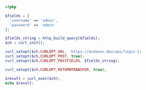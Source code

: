 ```php
<?php

$fields = [
  'username' => 'admin',
  'password' => 'admin'
];

$fields_string = http_build_query($fields);
$ch = curl_init();

curl_setopt($ch,CURLOPT_URL, 'https://azdanov.dev/api/login');
curl_setopt($ch,CURLOPT_POST, true);
curl_setopt($ch,CURLOPT_POSTFIELDS, $fields_string);

curl_setopt($ch,CURLOPT_RETURNTRANSFER, true);

$result = curl_exec($ch);
echo $result;
```
